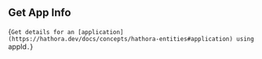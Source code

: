 ## Get App Info

{`Get details for an [application](https://hathora.dev/docs/concepts/hathora-entities#application) using `appId`.`}